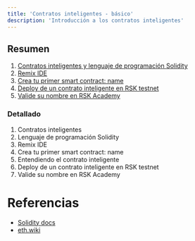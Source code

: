 ---
title: 'Contratos inteligentes - básico'
description: 'Introducción a los contratos inteligentes'
---

## Resumen

1. [Contratos inteligentes y lenguaje de programación Solidity](/courses/dev/02/introduction)
2. [Remix IDE](/courses/dev/02/remix)
3. [Crea tu primer smart contract: name](/courses/dev/02/smart-contract-name)
4. [Deploy de un contrato inteligente en RSK testnet](/courses/dev/02/publish-on-rsk-testnet)
5. [Valide su nombre en RSK Academy](/courses/dev/02/validate-name)

### Detallado

1. Contratos inteligentes
2. Lenguaje de programación Solidity
3. Remix IDE
4. Crea tu primer smart contract: name
5. Entendiendo el contrato inteligente
6. Deploy de un contrato inteligente en RSK testnet
7. Valide su nombre en RSK Academy

# Referencias

- [Solidity docs](https://docs.soliditylang.org/)
- [eth.wiki](https://eth.wiki/)
